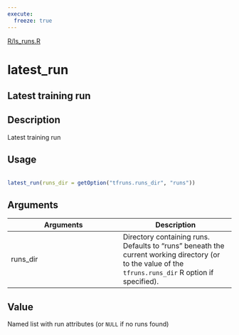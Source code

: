 ```yaml
---
execute:
  freeze: true
---
```


[R/ls_runs.R](https://github.com/rstudio/tfruns//blob/main/R/ls_runs.R#L102) 

# latest_run

## Latest training run

## Description
 Latest training run 


## Usage
```r
 
latest_run(runs_dir = getOption("tfruns.runs_dir", "runs")) 
```

## Arguments
|Arguments|Description|
|---|---|
| runs_dir | Directory containing runs. Defaults to "runs" beneath the current working directory (or to the value of the `tfruns.runs_dir` R option if specified). |



## Value
 Named list with run attributes (or `NULL` if no runs found) 




